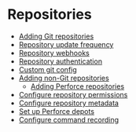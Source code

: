 # Repositories

- [Adding Git repositories](/admin/repo/add)
- [Repository update frequency](/admin/repo/update_frequency)
- [Repository webhooks](/admin/repo/webhooks)
- [Repository authentication](/admin/repo/auth)
- [Custom git config](/admin/repo/git_config)
- [Adding non-Git repositories](/admin/external_service/non-git)
  - [Adding Perforce repositories](/admin/repo/perforce)
- [Configure repository permissions](/admin/repo/permissions)
- [Configure repository metadata](/admin/repo/metadata)
- [Set up Perforce depots](/admin/repo/perforce)
- [Configure command recording](/admin/repo/recording)
